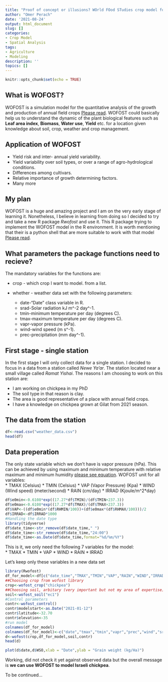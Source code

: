 ```yaml
---
title: "Proof of concept or illusions? WOrld FOod STudies crop model for Israeli Chickpea"
author: "Omer Perach"
date: '2021-08-24'
output: html_document
slug: []
categories:
- Crop Model
- Spatial Analysis
tags:
- Agriculture
- Modeling
description: ''
topics: []
---
```


```r
knitr::opts_chunk$set(echo = TRUE)
```

## What is WOFOST?

WOFOST is a simulation model for the quantitative analysis of the growth and production of annual field crops [Please read](https://www.wur.nl/en/show/A-gentle-introduction-to-WOFOST.htm).  WOFOST could basically help us to understand the dynamic of the plant biological features such as **Leaf area index**, **Biomass**, **Water use**, **Yield** etc. for a location given knowledge about soil, crop, weather and crop management. 

## Application of WOFOST

* Yield risk and inter- annual yield variability.
* Yield variability over soil types, or over a range of agro-hydrological conditions.
* Differences among cultivars.
* Relative importance of growth determining factors.
* Many more

## My plan

WOFOST is a huge and amazing project and I am on the very early stage of learning it. Nonetheless, I believe in learning from doing so I decided to try and take a new R package *Rwofost* and use it. This R package trying to implement the WOFOST model in the R environment. It is worth mentioning that their is a python shell that are more suitable to work with that model [Please read](https://pcse.readthedocs.io/en/stable/).

## What parameters the package functions need to recieve?

The mandatory variables for the functions are:

* crop - which crop I want to model. from a list.
* whether - weather data set with the following parameters:  

  + date-"Date" class variable in R.
  + srad-Solar radiation kJ m^-2 day^-1.
  + tmin-minimum temperature per day (degrees C).
  + tmax-maximum temperature per day (degrees C).
  + vapr-vapor pressure (kPa). 
  + wind-wind speed (m s^-1).
  + prec-precipitation (mm day^-1).

## First stage - single station

In the first stage I will only collect data for a single station. I decided to focus in a data from a station called *Newe Ya'ar*. The station located near a small village called *Ramat Yishai*. The reasons I am choosing to work on this station are:

* I am working on chickpea in my PhD
* The soil type in that reason is clay.
* The area is good representative of a place with annual field crops.
* I have a knowledge on chickpea grown at Gilat  from 2021 season.

## The data from the station

```r
df<-read.csv("weather_data.csv")
head(df)
```

## Data preperation

The only state variable which we don't have is vapor pressure (hPa). This can be achieved by using maximum and minimum temperature with relative maximum and minimum humidity [please see equation](http://www.fao.org/3/x0490e/x0490e07.htm). WOFOST unit for all variables:  
* TMAX (Celsius)
* TMIN (Celsius)
* VAP (Vapor Pressure) (Kpa)
* WIND (Wind speed) (meter/second)
* RAIN (cm/day)
* IRRAD (Kjoule/m^2*day)

```r
df$e0min<-0.6108*exp((17.27*df$TMIN)/(df$TMIN+237.3))
df$e0max<-0.6108*exp((17.27*df$TMAX)/(df$TMAX+237.3))
df$VAP<-((df$e0min*(df$RHMIN/100))+(df$e0max*(df$RHMAX/100)))/2
df$IRRAD<-df$IRRAD*1000
#Handling the date type
library(tidyverse)
df$date_time<-str_remove(df$date_time," ")
df$date_time<-str_remove(df$date_time,"24:00")
df$date_time<-as.Date(df$date_time,format="%d/%m/%Y")

```

This is it, we only need the following 7 variables for the model:  
* TMAX
* TMIN
* VAP
* WIND
* RAIN
* IRRAD

Let's keep only these variables in a new data set

```r
library(Rwofost)
df_for_model<-df[c("date_time","TMAX","TMIN","VAP","RAIN","WIND","IRRAD")]
##Choosing crop from wofost library
crop<-wofost_crop("chickpea")
##Choosing soil, arbitary (very important but not my area of expertise)
soil<-wofost_soil("ec1")
#Control parameters
contr<-wofost_control()
contr$modelstart<-as.Date("2021-01-12")
contr$latitude<-32.70
contr$elevation<-35
#run model
colnames(df_for_model)
colnames(df_for_model)<-c("date","tmax","tmin","vapr","prec","wind","srad")
d<-wofost(crop,df_for_model,soil,contr)
head(d)
```
```r
plot(d$date,d$WSO,xlab = "Date",ylab = "Grain weight (kg/Ha)")
```


Working, did not check it yet against observed data but the overall message is **we can use WOFOST to model Israeli chickpea**.

To be continued...



  
  

